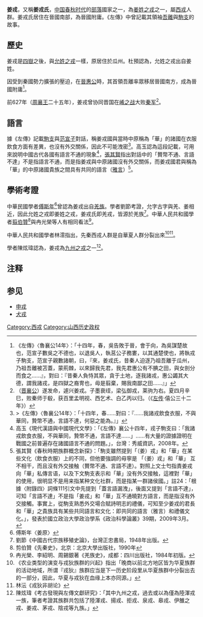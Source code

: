 '''姜戎'''，又稱'''姜戎氏'''，[[中国|中国]][[春秋时代|春秋时代]]的[[部落|部落]]國家之一，為[[姜姓之戎|姜姓之戎]]之一，屬[[西戎|西戎]]人群。姜戎氏居住在晉國南部，為晉國附庸。《左傳》中曾記載其領袖[[吾離|吾離]]與[[駒支|駒支]]的故事。

==歷史==
姜戎是[[四嶽|四嶽]]之後，與[[允姓之戎|允姓之戎]]一樣，原居住於瓜州。杜預認為，允姓之戎出自姜姓。

因受到秦國勢力擴張的壓迫，在[[晉惠公|晉惠公]]時，其首領吾離率眾移居晉國南方，成為晉國附庸<ref>《左傳》〈魯襄公14年〉：「十四年，春，吳告敗于晉，會于向，為吳謀楚故也，范宣子數吳之不德也，以退吳人，執莒公子務婁，以其通楚使也，將執戎子駒支，范宣子親數諸朝，曰，『來，姜戎氏，昔秦人迫逐乃祖吾離于瓜州，乃祖吾離被苫蓋，蒙荊棘，以來歸我先君，我先君惠公有不腆之田，與女剖分而食之……』，對曰：『昔秦人負恃其眾，貪于土地，逐我諸戎，惠公蠲其大德，謂我諸戎，是四獄之裔冑也，毋是翦棄，賜我南鄙之田……』」</ref>。

前627年（[[周襄王|周襄王]]二十五年），姜戎曾协同晋国在[[崤之战|崤之战]]大败[[秦国|秦军]]<ref>（[[晋襄公|晋襄公]]）遂发命，遽兴姜戎。子墨衰绖，梁弘御戎，莱驹为右。夏四月辛巳，败秦师于殽，获百里孟明视、西乞术、白乙丙以归。（《[[左传|左传]]·僖公三十二年》）</ref>。<br />

==語言==
據《左傳》記載[[駒支|駒支]]與[[范宣子|范宣子]]對話，稱姜戎國與當時中原稱為「華」的諸國在衣服飲食方面有差異，也沒有外交關係，因此不可能洩密<ref>>《左傳》〈魯襄公14年〉：「十四年，春……對曰：『……我諸戎飲食衣服，不與華同，贄幣不通，言語不達，何惡之能為。』」</ref>。高玉認為這段記載，可用來說明中國古代各國有語言不通的現象<ref>高玉《現代漢語與中國現代文學》：「《左傳》襄公十四年，戎子駒支曰：「我諸戎飲食衣服，不與華同，贄幣不通，言語不達……」……有大量的證據證明在戰國之前普遍存在諸國語言不通的問題。」，台灣：秀威資訊，2008年。</ref>，[[張其賢|張其賢]]指出對話中的「贅幣不通、言語不達」不是指語言不通，而是指姜戎與中原諸國沒有外交關係，而姜戎國君與稱為「華」的中原諸國貴族之間具有共同的語言（[[雅言|雅言]]）<ref>張其賢《春秋時期族群概念新探》：「駒支雖然提到「（姜）戎」和「華」在某些文化（飲食衣服）上的不同，但他要強調的毋寧是 「（姜）戎」和「華」 互不相干，而且沒有外交接触（贅幣不通、言語不達）。對照上文士匄指責姜戎向「華」私傳言语，以及下文駒支表示和「華」没有外交接触，這裡對「華」的使用，很明显不是用来指某种文化社群，而是指某一群諸侯國。」註24：「根據〈附錄四〉詞條111引文中先提到「蓋言語漏洩」，後面又提到「言語不達」，可知「言語不達」不是指「姜戎」和「華」互不通曉對方語言，而是指沒有外交接觸。事實上，從駒支熟悉外交場合賦詩明志的禮儀，可知至少姜戎的君長和「華」之貴族具有某些共同語言和文化：即共同的語言（雅言）和禮儀文化。」，發表於國立政治大學政治學系《政治科學論叢》39期，2009年3月。</ref>。

==學術考證==
中華民國學者[[傅斯年|傅斯年]]<ref>傅斯年〈姜原〉</ref>曾認為姜戎出自[[羌族|羌族]]。學者劉節考證，允字古字與羌、姜相近，因此允姓之戎即姜姓之戎，姜戎氏即羌戎，皆源於羌族<ref>劉節《中國古代宗族移殖史論》，台灣正忠書局，1948年出版。</ref>。中華人民共和國學者[[翦伯贊|翦伯贊]]<ref>剪伯贊《先秦史》，北京：北京大學出版社，1990年</ref>與冉光榮等人有相同看法<ref>冉光榮、李紹明、周錫銀著《羌族史》，成都：四川出版社，1984年初版。</ref>。

中華人民共和國學者林澐指出，先秦西戎人群是自華夏人群分裂出來<ref name="一源">《农业类型的演变与戎狄族群的兴起》指出「晚商以前北方地区皆为华夏族群的活动地域，所谓『戎狄』族群应当是下一历史阶段里从华夏族群中分裂出去的一部分，因此，华夏与戎狄在血缘上本亦同源。」</ref><ref name="林沄">林沄《戎狄非胡论》</ref>。

學者陳炫瑋認為，姜戎為[[九州之戎|九州之戎]]之一<ref>陳炫瑋《考古發現與左傳文獻研究》：「其中九州之戎，過去或以為僅為陸渾戎一族，筆者考證其族群共包括了陸渾戎、揚戎、拒戎、泉戎、皋戎、伊雒之戎、姜戎、茅戎、陰戎等九族。」</ref>。

==注释==

{{Reflist|25em}}

==参见==
*[[申戎|申戎]]
*[[犬戎|犬戎]]

[[Category:西戎|Category:西戎]]
[[Category:山西历史政权|Category:山西历史政权]]